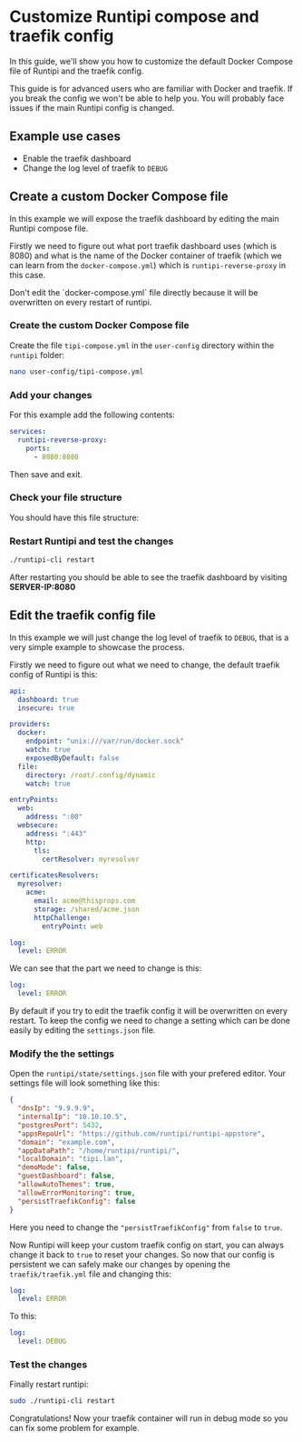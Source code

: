 
# Customize Runtipi compose and traefik config

In this guide, we'll show you how to customize the default Docker Compose file of Runtipi and the traefik config.

<Callout type="warning">
  This guide is for advanced users who are familiar with Docker and traefik. If
  you break the config we won't be able to help you. You will probably face
  issues if the main Runtipi config is changed.
</Callout>

## Example use cases

- Enable the traefik dashboard
- Change the log level of traefik to `DEBUG`

## Create a custom Docker Compose file

In this example we will expose the traefik dashboard by editing the main Runtipi compose file.

Firstly we need to figure out what port traefik dashboard uses (which is 8080) and what is the name of the Docker container of traefik (which we can learn from the `docker-compose.yml`) which is `runtipi-reverse-proxy` in this case.

<Callout>
  Don't edit the `docker-compose.yml` file directly because it will be
  overwritten on every restart of runtipi.
</Callout>

<Steps>

### Create the custom Docker Compose file

Create the file `tipi-compose.yml` in the `user-config` directory within the `runtipi` folder:

```bash
nano user-config/tipi-compose.yml
```

### Add your changes

For this example add the following contents:

```yaml
services:
  runtipi-reverse-proxy:
    ports:
      - 8080:8080
```

Then save and exit.

### Check your file structure

You should have this file structure:

<FileTree>
  <FileTree.Folder name="runtipi" defaultOpen>
    <FileTree.Folder name="user-config" defaultOpen>
      <FileTree.File name="tipi-compose.yml" />
    </FileTree.Folder>
  </FileTree.Folder>
</FileTree>

### Restart Runtipi and test the changes

```bash
./runtipi-cli restart
```

After restarting you should be able to see the traefik dashboard by visiting **SERVER-IP:8080**

</Steps>

## Edit the traefik config file

In this example we will just change the log level of traefik to `DEBUG`, that is a very simple example to showcase the process.

Firstly we need to figure out what we need to change, the default traefik config of Runtipi is this:

```yaml
api:
  dashboard: true
  insecure: true

providers:
  docker:
    endpoint: "unix:///var/run/docker.sock"
    watch: true
    exposedByDefault: false
  file:
    directory: /root/.config/dynamic
    watch: true

entryPoints:
  web:
    address: ":80"
  websecure:
    address: ":443"
    http:
      tls:
        certResolver: myresolver

certificatesResolvers:
  myresolver:
    acme:
      email: acme@thisprops.com
      storage: /shared/acme.json
      httpChallenge:
        entryPoint: web

log:
  level: ERROR
```

We can see that the part we need to change is this:

```yaml
log:
  level: ERROR
```

By default if you try to edit the traefik config it will be overwritten on every restart. To keep the config we need to change a setting
which can be done easily by editing the `settings.json` file.

<Steps>

### Modify the the settings

Open the `runtipi/state/settings.json` file with your prefered editor.
Your settings file will look something like this:

```json
{
  "dnsIp": "9.9.9.9",
  "internalIp": "10.10.10.5",
  "postgresPort": 5432,
  "appsRepoUrl": "https://github.com/runtipi/runtipi-appstore",
  "domain": "example.com",
  "appDataPath": "/home/runtipi/runtipi/",
  "localDomain": "tipi.lan",
  "demoMode": false,
  "guestDashboard": false,
  "allowAutoThemes": true,
  "allowErrorMonitoring": true,
  "persistTraefikConfig": false
}
```

Here you need to change the `"persistTraefikConfig"` from `false` to `true`.

Now Runtipi will keep your custom traefik config on start, you can always change it back to `true` to reset your changes. So now that our config is persistent we
can safely make our changes by opening the `traefik/traefik.yml` file and changing this:

```yaml
log:
  level: ERROR
```

To this:

```yaml
log:
  level: DEBUG
```

### Test the changes

Finally restart runtipi:

```bash
sudo ./runtipi-cli restart
```

Congratulations! Now your traefik container will run in debug mode so you can fix some problem for example.

</Steps>
